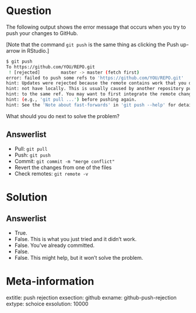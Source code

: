 Question
========

The following output shows the error message that occurs when you try to push your changes to GitHub. 

[Note that the command `git push` is the same thing as clicking the Push up-arrow in RStudio.]

```bash
$ git push
To https://github.com/YOU/REPO.git
 ! [rejected]        master -> master (fetch first)
error: failed to push some refs to 'https://github.com/YOU/REPO.git'
hint: Updates were rejected because the remote contains work that you do
hint: not have locally. This is usually caused by another repository pushing
hint: to the same ref. You may want to first integrate the remote changes
hint: (e.g., 'git pull ...') before pushing again.        
hint: See the 'Note about fast-forwards' in 'git push --help' for details.
```

What should you do next to solve the problem? 

Answerlist
----------
* Pull: `git pull`
* Push: `git push`
* Commit: `git commit -m "merge conflict"`
* Revert the changes from one of the files
* Check remotes: `git remote -v`

Solution
========

Answerlist
----------
* True.
* False. This is what you just tried and it didn't work.
* False. You've already committed. 
* False. 
* False. This might help, but it won't solve the problem. 

Meta-information
================
extitle: push rejection
exsection: github
exname: github-push-rejection
extype: schoice
exsolution: 10000
